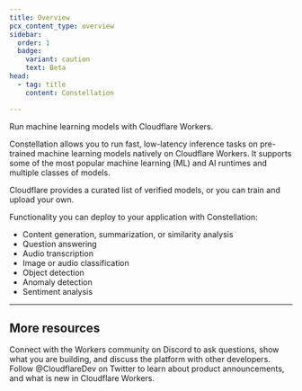 ```yaml
---
title: Overview
pcx_content_type: overview
sidebar:
  order: 1
  badge:
    variant: caution
    text: Beta
head:
  - tag: title
    content: Constellation

---
```



<Description>

Run machine learning models with Cloudflare Workers.
</Description>

Constellation allows you to run fast, low-latency inference tasks on pre-trained machine learning models natively on Cloudflare Workers. It supports some of the most popular machine learning (ML) and AI runtimes and multiple classes of models.

Cloudflare provides a curated list of verified models, or you can train and upload your own.

Functionality you can deploy to your application with Constellation:

* Content generation, summarization, or similarity analysis
* Question answering
* Audio transcription
* Image or audio classification
* Object detection
* Anomaly detection
* Sentiment analysis

***

## More resources

<CardGrid>

<LinkTitleCard title="Developer Discord" href="https://discord.cloudflare.com" icon="discord">
Connect with the Workers community on Discord to ask questions, show what you are building, and discuss the platform with other developers.
</LinkTitleCard>

<LinkTitleCard title="@CloudflareDev" href="https://x.com/cloudflaredev" icon="x.com">
Follow @CloudflareDev on Twitter to learn about product announcements, and what is new in Cloudflare Workers.
</LinkTitleCard>

</CardGrid>
